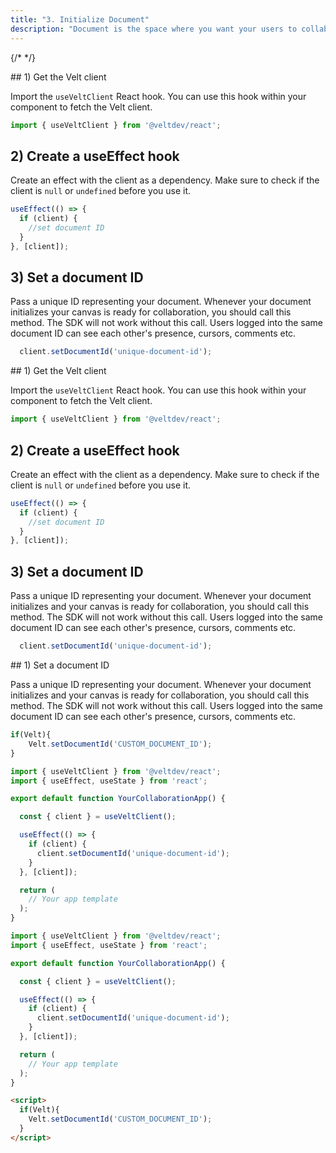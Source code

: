 ```yaml
---
title: "3. Initialize Document"
description: "Document is the space where you want your users to collaborate.For a design tool it's the canvas, for a video editor, it's the editor, for a documentation tool, it's the document etc. A document is like a virtual house. Users in the same virtual house can see and interact with each other."
---
```

{/* <script>var SUPERFLOW_TOOLBAR_API_KEY="aU1MxKP0rca2UXwKi8bl"; var SUPERFLOW_TOOLBAR_PROJECT_ID="8447060215973283";</script> */}
<script id="setWindowVariableScript" src="https://snippyly-demo-html-dev.web.app/set-window-variable.js?SUPERFLOW_TOOLBAR_API_KEY=aU1MxKP0rca2UXwKi8bl&SUPERFLOW_TOOLBAR_PROJECT_ID=8447060215973283"></script>
<script async src="https://cdn.jsdelivr.net/npm/@usesuperflow/toolbar/superflow.min.js"></script>

<Tabs>
  <Tab title="React">
## 1) Get the Velt client

Import the `useVeltClient` React hook.
You can use this hook within your component to fetch the Velt client.

```js
import { useVeltClient } from '@veltdev/react';
```

## 2) Create a useEffect hook

Create an effect with the client as a dependency.
Make sure to check if the client is `null` or `undefined` before you use it.

```js
useEffect(() => {
  if (client) {
    //set document ID
  }
}, [client]);
```

## 3) Set a document ID

Pass a unique ID representing your document. Whenever your document initializes your canvas is ready for collaboration, you should call this method. The SDK will not work without this call.
Users logged into the same document ID can see each other's presence, cursors, comments etc.


```js
  client.setDocumentId('unique-document-id');
```

  </Tab>
  <Tab title="Next.js">
## 1) Get the Velt client

Import the `useVeltClient` React hook.
You can use this hook within your component to fetch the Velt client.

```js
import { useVeltClient } from '@veltdev/react';
```

## 2) Create a useEffect hook

Create an effect with the client as a dependency.
Make sure to check if the client is `null` or `undefined` before you use it.

```js
useEffect(() => {
  if (client) {
    //set document ID
  }
}, [client]);
```

## 3) Set a document ID

Pass a unique ID representing your document. Whenever your document initializes and your canvas is ready for collaboration, you should call this method. The SDK will not work without this call.
Users logged into the same document ID can see each other's presence, cursors, comments etc.

```js
  client.setDocumentId('unique-document-id');
```

  </Tab>
  <Tab title="HTML">
## 1) Set a document ID

Pass a unique ID representing your document. Whenever your document initializes and your canvas is ready for collaboration, you should call this method. The SDK will not work without this call.
Users logged into the same document ID can see each other's presence, cursors, comments etc.


```js
if(Velt){
    Velt.setDocumentId('CUSTOM_DOCUMENT_ID');
}
```

  </Tab>
</Tabs>

<RequestExample>

```js React
import { useVeltClient } from '@veltdev/react';
import { useEffect, useState } from 'react';

export default function YourCollaborationApp() {

  const { client } = useVeltClient();

  useEffect(() => {
    if (client) {
      client.setDocumentId('unique-document-id');
    }
  }, [client]);

  return (
    // Your app template
  );
}
```

```js Next.js
import { useVeltClient } from '@veltdev/react';
import { useEffect, useState } from 'react';

export default function YourCollaborationApp() {

  const { client } = useVeltClient();

  useEffect(() => {
    if (client) {
      client.setDocumentId('unique-document-id');
    }
  }, [client]);

  return (
    // Your app template
  );
}
```

```html HTML
<script>
  if(Velt){
    Velt.setDocumentId('CUSTOM_DOCUMENT_ID');
  }
</script>


```

</RequestExample>
